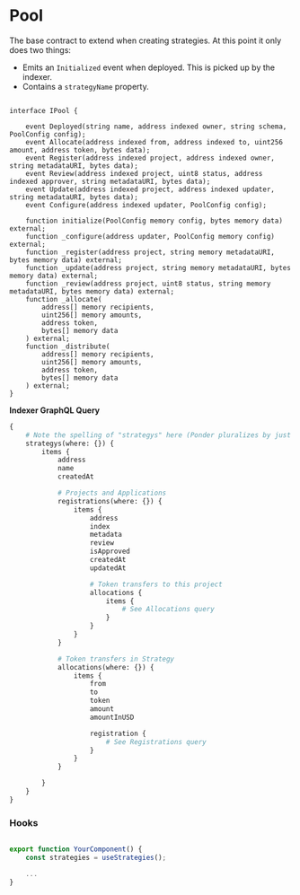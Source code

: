 # Pool

The base contract to extend when creating strategies. At this point it only does two things:

- Emits an `Initialized` event when deployed. This is picked up by the indexer.
- Contains a `strategyName` property.

```solidity

interface IPool {

    event Deployed(string name, address indexed owner, string schema, PoolConfig config);
    event Allocate(address indexed from, address indexed to, uint256 amount, address token, bytes data);
    event Register(address indexed project, address indexed owner, string metadataURI, bytes data);
    event Review(address indexed project, uint8 status, address indexed approver, string metadataURI, bytes data);
    event Update(address indexed project, address indexed updater, string metadataURI, bytes data);
    event Configure(address indexed updater, PoolConfig config);

    function initialize(PoolConfig memory config, bytes memory data) external;
    function _configure(address updater, PoolConfig memory config) external;
    function _register(address project, string memory metadataURI, bytes memory data) external;
    function _update(address project, string memory metadataURI, bytes memory data) external;
    function _review(address project, uint8 status, string memory metadataURI, bytes memory data) external;
    function _allocate(
        address[] memory recipients,
        uint256[] memory amounts,
        address token,
        bytes[] memory data
    ) external;
    function _distribute(
        address[] memory recipients,
        uint256[] memory amounts,
        address token,
        bytes[] memory data
    ) external;
}
```

**Indexer GraphQL Query**

```graphql
{
    # Note the spelling of "strategys" here (Ponder pluralizes by just adding an "s")
    strategys(where: {}) {
        items {
            address
            name
            createdAt

            # Projects and Applications
            registrations(where: {}) {
                items {
                    address
                    index
                    metadata
                    review
                    isApproved
                    createdAt
                    updatedAt

                    # Token transfers to this project
                    allocations {
                        items {
                            # See Allocations query
                        }
                    }
                }
            }

            # Token transfers in Strategy
            allocations(where: {}) {
                items {
                    from
                    to
                    token
                    amount
                    amountInUSD

                    registration {
                        # See Registrations query
                    }
                }
            }

        }
    }
}
```

### Hooks

```jsx

export function YourComponent() {
    const strategies = useStrategies();

    ...
}
```

